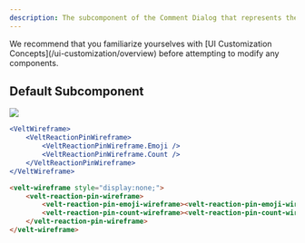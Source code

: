```yaml
---
description: The subcomponent of the Comment Dialog that represents the the Reaction Pin that appears after a User selects a Reaction.
---
```


<Note>
We recommend that you familiarize yourselves with [UI Customization Concepts](/ui-customization/overview) before attempting to modify any components.
</Note>


## Default Subcomponent

![](/images/customization/reaction-pin-customization.png)
<RequestExample>

```jsx React / Next.js
<VeltWireframe>
    <VeltReactionPinWireframe>
        <VeltReactionPinWireframe.Emoji />
        <VeltReactionPinWireframe.Count />
    </VeltReactionPinWireframe>
</VeltWireframe>
```


```HTML HTML
<velt-wireframe style="display:none;">
    <velt-reaction-pin-wireframe>
        <velt-reaction-pin-emoji-wireframe><velt-reaction-pin-emoji-wireframe>
        <velt-reaction-pin-count-wireframe><velt-reaction-pin-count-wireframe>
    </velt-reaction-pin-wireframe>
</velt-wireframe>
```
</RequestExample>
